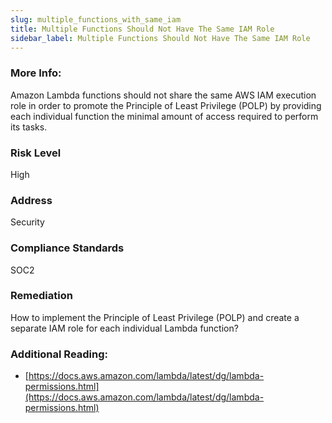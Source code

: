 ```yaml
---
slug: multiple_functions_with_same_iam
title: Multiple Functions Should Not Have The Same IAM Role
sidebar_label: Multiple Functions Should Not Have The Same IAM Role
---
```


### More Info:

Amazon Lambda functions should not share the same AWS IAM execution role in order to promote the Principle of Least Privilege (POLP) by providing each individual function the minimal amount of access required to perform its tasks.

### Risk Level

High

### Address

Security

### Compliance Standards

SOC2

### Remediation

How to implement the Principle of Least Privilege (POLP) and create a separate IAM role for each individual Lambda function?

### Additional Reading:

- [https://docs.aws.amazon.com/lambda/latest/dg/lambda-permissions.html](https://docs.aws.amazon.com/lambda/latest/dg/lambda-permissions.html) 

